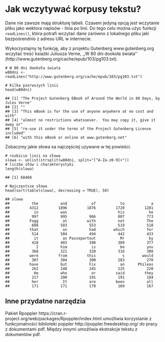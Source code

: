 # Jak wczytywać korpusy tekstu?

Dane nie zawsze mają strukturę tabeli. Czasem jedyną opcją jest wczytanie pliku jako wektora napisów - linia po linii. Do tego celu można użyc funkcji `readLines()`, która potrafi wczytać dane zarówno z lokalnego pliku jaki bezpośrendnio z adresu URL w internecie.

Wykorzystajmy tę funkcję, aby z projektu Gutenberg www.gutenberg.org wczytać treść ksiażki Juliusza Verne, ,,W 80 dni dookoła świata'' (http://www.gutenberg.org/cache/epub/103/pg103.txt).

```
# W 80 dni dookoła świata
w80dni <- readLines("http://www.gutenberg.org/cache/epub/103/pg103.txt")

# Kilka pierwszych linii
head(w80dni)
```

```
## [1] "The Project Gutenberg EBook of Around the World in 80 Days, by Jules Verne"
## [2] ""                                                                          
## [3] "This eBook is for the use of anyone anywhere at no cost and with"          
## [4] "almost no restrictions whatsoever.  You may copy it, give it away or"      
## [5] "re-use it under the terms of the Project Gutenberg License included"       
## [6] "with this eBook or online at www.gutenberg.net"
```

Zobaczmy jakie słowa sa najczęściej uzywane w tej powieści.

```
# rozbicie linii na słowa
slowa <- unlist(strsplit(w80dni, split="[^A-Za-z0-9]+"))
# liczba słów i charakterystyki
length(slowa)

## [1] 68460

# Najczęstsze słowa
head(sort(table(slowa), decreasing = TRUE), 50)
```

```
## slowa
##          the          and           of           to            a 
##         4312         1896         1876         1720         1281 
##           in          was                       his           he 
##          997          995          966          807          773 
##         Fogg           at         with          not          The 
##          608          583          553          519          518 
##         that           on          had        which          for 
##          514          504          494          442          433 
##           it           as Passepartout           Mr           by 
##          418          403          398          389          377 
##            I          him           is           be          you 
##          368          321          320          316          308 
##         were         from         this            s        would 
##          307          304          300          283          270 
##         have          but          Fix           an      Phileas 
##          262          248          245          225          220 
##           He          who           or         said         they 
##          217          200          191          191          184 
##          her           It          are         been          all 
##          171          171          170          169          167
```

## Inne przydatne narzędzia

Pakiet Rpoppler https://cran.r-project.org/web/packages/Rpoppler/index.html umożliwia korzystanie z funkcjonalności biblioteki poppler http://poppler.freedesktop.org/ do pracy z dokumentami pdf. Między innymi umożliwia ekstrakcje tekstu z dokumentów pdf.




